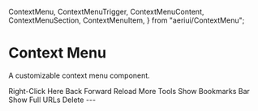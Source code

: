   ContextMenu,
  ContextMenuTrigger,
  ContextMenuContent,
  ContextMenuSection,
  ContextMenuItem,
} from "aeriui/ContextMenu";

# Context Menu

A customizable context menu component.



<ComponentWrapper>
  <ContextMenu>
    <ContextMenuTrigger className="border-border bg-background flex h-[300px] w-[600px] items-center justify-center rounded-md border border-dashed text-sm">
      Right-Click Here
    </ContextMenuTrigger>
    <ContextMenuContent>
      <ContextMenuSection seperator>
        <ContextMenuItem>Back</ContextMenuItem>
        <ContextMenuItem>Forward</ContextMenuItem>
        <ContextMenuItem>Reload</ContextMenuItem>
        <ContextMenuItem>More Tools</ContextMenuItem>
      </ContextMenuSection>
      <ContextMenuSection seperator>
        <ContextMenuItem>Show Bookmarks Bar</ContextMenuItem>
        <ContextMenuItem>Show Full URLs</ContextMenuItem>
      </ContextMenuSection>
      <ContextMenuSection>
        <ContextMenuItem variant="destructive">Delete</ContextMenuItem>
      </ContextMenuSection>
    </ContextMenuContent>
  </ContextMenu>
</ComponentWrapper>
---
<InstallationGuide component={"ContextMenu"} />